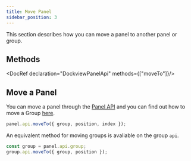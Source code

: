 ```yaml
---
title: Move Panel
sidebar_position: 3
---
```



This section describes how you can move a panel to another panel or group.

## Methods

<DocRef declaration="DockviewPanelApi" methods={["moveTo"]}/>

## Move a Panel

You can move a panel through the [Panel API](/docs/api/dockview/panelApi) and you can find out how to move a Group [here](/docs/core/groups/move).

```ts
panel.api.moveTo({ group, position, index });
```

An equivalent method for moving groups is avaliable on the group `api`.

```ts
const group = panel.api.group;
group.api.moveTo({ group, position });
```

